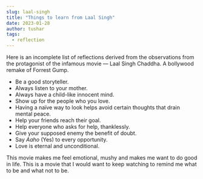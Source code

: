 ---
slug: laal-singh
title: "Things to learn from Laal Singh"
date: 2023-01-28
author: tushar
tags:
  - reflection
---

Here is an incomplete list of reflections derived from the observations from the protagonist of the infamous movie — Laal Singh Chaddha. A bollywood remake of Forrest Gump.

- Be a good storyteller.
- Always listen to your mother.
- Always have a child-like innocent mind.
- Show up for the people who you love.
- Having a naïve way to look helps avoid certain thoughts that drain mental peace.
- Help your friends reach their goal.
- Help everyone who asks for help, thanklessly.
- Give your supposed enemy the benefit of doubt.
- Say _Aaho_ (Yes) to every opportunity.
- Love is eternal and unconditional.

This movie makes me feel emotional, mushy and makes me want to do good in life. This is a movie that I would want to keep watching to remind me what to be and what not to be.